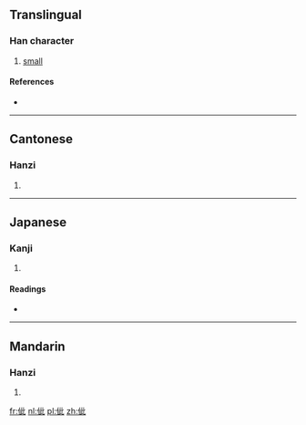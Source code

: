 ==Translingual==

===Han character===
{{Han char|rn=9|rad=人|as=05|sn=7|four=2121<sub>0</sub>|canj=人卜一心 (OYMP)}}

# [[small]]

====References====
* {{Han ref|kx=0098.060|dkj=00502|dj=0206.170|hdz=10147.060|uh=4F4C|ud=20300|bh=CBBD|bd=52157}}

----

==Cantonese==

===Hanzi===
{{yue-hanzi|jyut=|y=chi2}}

# {{defn|lang=yue|sort=人05}}

----

==Japanese==

===Kanji===
{{ja-kanji|grade=|rs=人05}}

# {{defn|lang=ja|sort=人05}}

====Readings====
* {{ja-readings|on=[[し]] (shi)|kun=[[ちいさい]] (chiisai)}}

----

==Mandarin==

===Hanzi===
{{cmn-hanzi|pin=[[cǐ]] ([[ci3]])|wg=tz'u<sup>3</sup>}}

# {{defn|lang=cmn|sort=人05}}

[[fr:佌]]
[[nl:佌]]
[[pl:佌]]
[[zh:佌]]